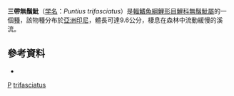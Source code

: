 {{Speciesbox
| genus = Puntius
| species = trifasciatus
| status = NE
| status_system = IUCN3.1
| authority = [[Kottelat|Kottelat]], 1996
| synonyms = 
}}

'''三帶無鬚魮'''（[[学名|学名]]：''Puntius trifasciatus''）是[[輻鰭魚綱|輻鰭魚綱]][[鯉形目|鯉形目]][[鯉科|鯉科]][[無鬚魮屬|無鬚魮屬]]的一個[[種|種]]，該物種分布於[[亞洲|亞洲]][[印尼|印尼]]，體長可達9.6公分，棲息在森林中流動緩慢的溪流。

==參考資料==
*{{FishBase_species|genus=Puntius|species=trifasciatus|year=2011|month=12}}
{{taxonbar}}

[[Category:1996年描述的鱼类|P]]
[[Category:無鬚魮屬|trifasciatus]]